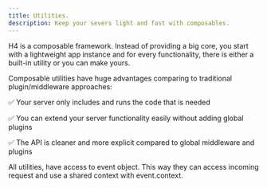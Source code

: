 ```yaml
---
title: Utilities.
description: Keep your severs light and fast with composables.
---
```


H4 is a composable framework. Instead of providing a big core, you start with a lightweight app
instance and for every functionality, there is either a built-in utility or you can make yours.

Composable utilities have huge advantages comparing to traditional plugin/middleware approaches:

✅ Your server only includes and runs the code that is needed

✅ You can extend your server functionality easily without adding global plugins

✅ The API is cleaner and more explicit compared to global middleware and plugins

All utilities, have access to event object. This way they can access incoming request and use a
shared context with event.context.
